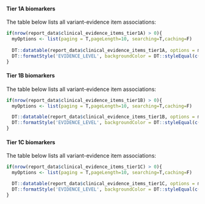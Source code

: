
#### Tier 1A biomarkers

 
The table below lists all variant-evidence item associations:

```r

if(nrow(report_data$clinical_evidence_items_tier1A) > 0){
  myOptions <- list(paging = T,pageLength=10, searching=T,caching=F)
  
  DT::datatable(report_data$clinical_evidence_items_tier1A, options = myOptions, escape=F, extensions = "Responsive") %>%
  DT::formatStyle('EVIDENCE_LEVEL', backgroundColor = DT::styleEqual(c('A: Validated','B: Clinical evidence','C: Case study','D: Preclinical evidence','E: Indirect evidence'), c("#009E73","#56B4E9", "#0072B2","#E69F00", "#F0E442")))
}
```

#### Tier 1B biomarkers

The table below lists all variant-evidence item associations:

```r

if(nrow(report_data$clinical_evidence_items_tier1B) > 0){
  myOptions <- list(paging = T,pageLength=10, searching=T,caching=F)

  DT::datatable(report_data$clinical_evidence_items_tier1B, options = myOptions, escape=F, extensions = "Responsive") %>%
  DT::formatStyle('EVIDENCE_LEVEL', backgroundColor = DT::styleEqual(c('A: Validated','B: Clinical evidence','C: Case study','D: Preclinical evidence','E: Indirect evidence'), c("#009E73","#56B4E9", "#0072B2","#E69F00", "#F0E442")))
}
```

#### Tier 1C biomarkers

The table below lists all variant-evidence item associations:

```r

if(nrow(report_data$clinical_evidence_items_tier1C) > 0){
  myOptions <- list(paging = T,pageLength=10, searching=T,caching=F)

  DT::datatable(report_data$clinical_evidence_items_tier1C, options = myOptions, escape=F, extensions = "Responsive") %>%
  DT::formatStyle('EVIDENCE_LEVEL', backgroundColor = DT::styleEqual(c('A: Validated','B: Clinical evidence','C: Case study','D: Preclinical evidence','E: Indirect evidence'), c("#009E73","#56B4E9", "#0072B2","#E69F00", "#F0E442")))
}
```

<br><br>
